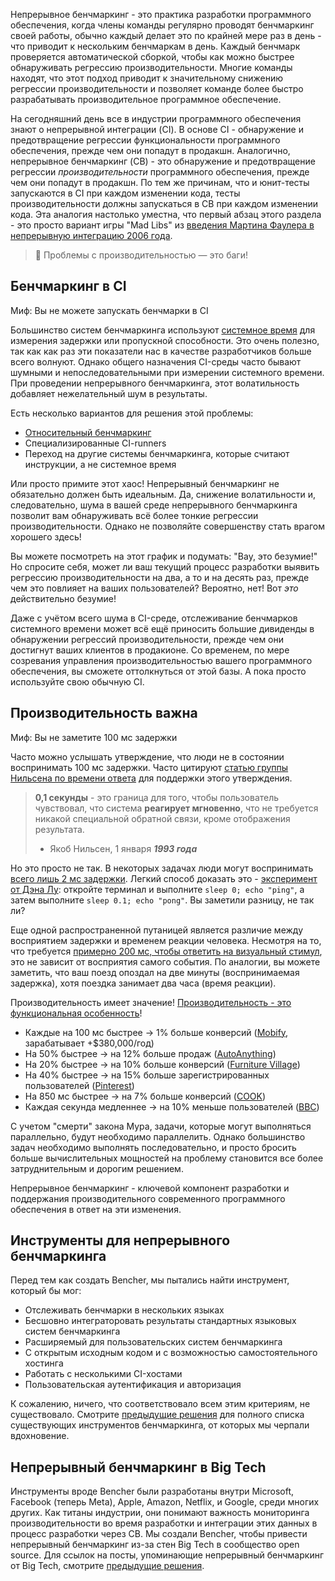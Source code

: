 Непрерывное бенчмаркинг - это практика разработки программного обеспечения, когда члены команды регулярно проводят бенчмаркинг своей работы,
обычно каждый делает это по крайней мере раз в день - что приводит к нескольким бенчмаркам в день.
Каждый бенчмарк проверяется автоматической сборкой, чтобы как можно быстрее обнаруживать регрессию производительности.
Многие команды находят, что этот подход приводит к значительному снижению регрессии производительности
и позволяет команде более быстро разрабатывать производительное программное обеспечение.

На сегодняшний день все в индустрии программного обеспечения знают о непрерывной интеграции (CI).
В основе CI - обнаружение и предотвращение регрессии функциональности программного обеспечения, прежде чем они попадут в продакшн.
Аналогично, непрерывное бенчмаркинг (CB) - это обнаружение и предотвращение регрессии _производительности_ программного обеспечения, прежде чем они попадут в продакшн.
По тем же причинам, что и юнит-тесты запускаются в CI при каждом изменении кода,
тесты производительности должны запускаться в CB при каждом изменении кода.
Эта аналогия настолько уместна, что первый абзац этого раздела - это просто вариант игры "Mad Libs" из [введения Мартина Фаулера в непрерывную интеграцию 2006 года](https://martinfowler.com/articles/continuousIntegration.html).

> 🐰 Проблемы с производительностью — это баги!

## Бенчмаркинг в CI

Миф: Вы не можете запускать бенчмарки в CI

Большинство систем бенчмаркинга используют [системное время](https://en.wikipedia.org/wiki/Elapsed_real_time) для измерения задержки или пропускной способности.
Это очень полезно, так как как раз эти показатели нас в качестве разработчиков больше всего волнуют.
Однако общего назначения CI-среды часто бывают шумными и непоследовательными при измерении системного времени.
При проведении непрерывного бенчмаркинга, этот волатильность добавляет нежелательный шум в результаты.

Есть несколько вариантов для решения этой проблемы:
- [Относительный бенчмаркинг](/ru/docs/how-to/track-benchmarks/)
- Специализированные CI-runners
- Переход на другие системы бенчмаркинга, которые считают инструкции, а не системное время

Или просто примите этот хаос! Непрерывный бенчмаркинг не обязательно должен быть идеальным.
Да, снижение волатильности и, следовательно, шума в вашей среде непрерывного бенчмаркинга позволит вам обнаруживать всё более тонкие регрессии производительности.
Однако не позволяйте совершенству стать врагом хорошего здесь!

Вы можете посмотреть на этот график и подумать: "Вау, это безумие!" Но спросите себя, может ли ваш текущий процесс разработки выявить регрессию производительности на два, а то и на десять раз, прежде чем это повлияет на ваших пользователей? Вероятно, нет! Вот _это_ действительно безумие!

Даже с учётом всего шума в CI-среде, отслеживание бенчмарков системного времени может всё ещё приносить большие дивиденды в обнаружении регрессий производительности, прежде чем они достигнут ваших клиентов в продакионе. Со временем, по мере созревания управления производительностью вашего программного обеспечения, вы сможете оттолкнуться от этой базы.
А пока просто используйте свою обычную CI.

## Производительность важна

Миф: Вы не заметите 100 мс задержки

Часто можно услышать утверждение, что люди не в состоянии воспринимать 100 мс задержки.
Часто цитируют [статью группы Нильсена по времени ответа](https://www.nngroup.com/articles/response-times-3-important-limits/) для поддержки этого утверждения.

> **0,1 секунды** - это граница для того, чтобы пользователь чувствовал, что система **реагирует мгновенно**, что не требуется никакой специальной обратной связи, кроме отображения результата.
>
> - Якоб Нильсен, 1 января __*1993 года*__

Но это просто не так.
В некоторых задачах люди могут воспринимать [всего лишь 2 мс задержки](https://pdfs.semanticscholar.org/386a/15fd85c162b8e4ebb6023acdce9df2bd43ee.pdf).
Легкий способ доказать это - [эксперимент от Дэна Лу](https://danluu.com/input-lag/#appendix-why-measure-latency): откройте терминал и выполните `sleep 0; echo "ping"`, а затем выполните `sleep 0.1; echo "pong"`. Вы заметили разницу, не так ли?

Еще одной распространенной путаницей является различие между восприятием задержки и временем реакции человека. Несмотря на то, что требуется [примерно 200 мс, чтобы ответить на визуальный стимул](https://humanbenchmark.com/tests/reactiontime), это не зависит от восприятия самого события. По аналогии, вы можете заметить, что ваш поезд опоздал на две минуты (воспринимаемая задержка), хотя поездка занимает два часа (время реакции).

Производительность имеет значение! [Производительность - это функциональная особенность](https://blog.codinghorror.com/performance-is-a-feature)!

- Каждые на 100 мс быстрее → 1% больше конверсий ([Mobify](https://web.dev/why-speed-matters/), зарабатывает +$380,000/год)
- На 50% быстрее → на 12% больше продаж ([AutoAnything](https://www.digitalcommerce360.com/2010/08/19/web-accelerator-revs-conversion-and-sales-autoanything/))
- На 20% быстрее → на 10% больше конверсий ([Furniture Village](https://www.thinkwithgoogle.com/intl/en-gb/marketing-strategies/app-and-mobile/furniture-village-and-greenlight-slash-page-load-times-boosting-user-experience/))
- На 40% быстрее → на 15% больше зарегистрированных пользователей ([Pinterest](https://medium.com/pinterest-engineering/driving-user-growth-with-performance-improvements-cfc50dafadd7))
- На 850 мс быстрее → на 7% больше конверсий ([COOK](https://web.dev/why-speed-matters/))
- Каждая секунда медленнее → на 10% меньше пользователей ([BBC](https://www.creativebloq.com/features/how-the-bbc-builds-websites-that-scale))

С учетом "смерти" закона Мура, задачи, которые могут выполняться параллельно, будут необходимо параллелить.
Однако большинство задач необходимо выполнять последовательно,
и просто бросить больше вычислительных мощностей на проблему становится все более затруднительным и дорогим решением.

Непрерывное бенчмаркинг - ключевой компонент разработки и поддержания
производительного современного программного обеспечения в ответ на эти изменения.

## Инструменты для непрерывного бенчмаркинга

Перед тем как создать Bencher, мы пытались найти инструмент, который бы мог:

- Отслеживать бенчмарки в нескольких языках
- Бесшовно интеграторовать результаты стандартных языковых систем бенчмаркинга
- Расширяемый для пользовательских систем бенчмаркинга
- С открытым исходным кодом и с возможностью самостоятельного хостинга
- Работать с несколькими CI-хостами
- Пользовательская аутентификация и авторизация

К сожалению, ничего, что соответствовало всем этим критериям, не существовало.
Смотрите [предыдущие решения](/ru/docs/reference/prior-art/) для полного списка существующих инструментов бенчмаркинга, от которых мы черпали вдохновение.

## Непрерывный бенчмаркинг в Big Tech

Инструменты вроде Bencher были разработаны внутри
Microsoft, Facebook (теперь Meta), Apple, Amazon, Netflix, и Google, среди многих других.
Как титаны индустрии, они понимают важность мониторинга производительности во время разработки
и интеграции этих данных в процесс разработки через CB.
Мы создали Bencher, чтобы привести непрерывный бенчмаркинг из-за стен Big Tech в сообщество open source.
Для ссылок на посты, упоминающие непрерывный бенчмаркинг от Big Tech, смотрите [предыдущие решения](/ru/docs/reference/prior-art/).